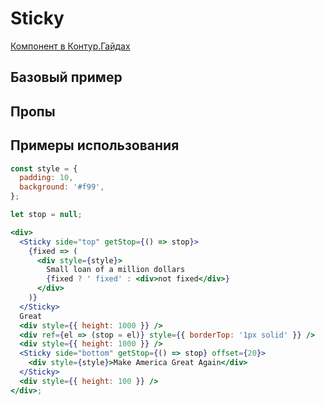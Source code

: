
<Meta of={StickyStories} />

# Sticky

[Компонент в Контур.Гайдах](https)

## Базовый пример
<Primary />

## Пропы
<Controls />

## Примеры использования

```jsx harmony
const style = {
  padding: 10,
  background: '#f99',
};

let stop = null;

<div>
  <Sticky side="top" getStop={() => stop}>
    {fixed => (
      <div style={style}>
        Small loan of a million dollars
        {fixed ? ' fixed' : <div>not fixed</div>}
      </div>
    )}
  </Sticky>
  Great
  <div style={{ height: 1000 }} />
  <div ref={el => (stop = el)} style={{ borderTop: '1px solid' }} />
  <div style={{ height: 1000 }} />
  <Sticky side="bottom" getStop={() => stop} offset={20}>
    <div style={style}>Make America Great Again</div>
  </Sticky>
  <div style={{ height: 100 }} />
</div>;
```
